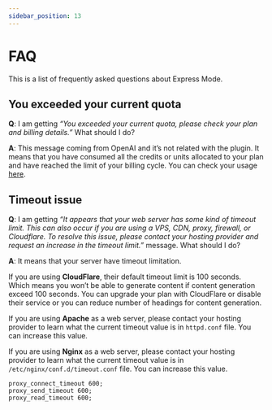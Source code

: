 ```yaml
---
sidebar_position: 13
---
```


# FAQ

This is a list of frequently asked questions about Express Mode.

## You exceeded your current quota

**Q**: I am getting *“You exceeded your current quota, please check your plan and billing details.”* What should I do?

**A**: This message coming from OpenAI and it’s not related with the plugin. It means that you have consumed all the credits or units allocated to your plan and have reached the limit of your billing cycle. You can check your usage [here](https://platform.openai.com/account/usage).

## Timeout issue

**Q**: I am getting *“It appears that your web server has some kind of timeout limit. This can also occur if you are using a VPS, CDN, proxy, firewall, or Cloudflare. To resolve this issue, please contact your hosting provider and request an increase in the timeout limit.”* message. What should I do?

**A**: It means that your server have timeout limitation.

If you are using **CloudFlare**, their default timeout limit is 100 seconds. Which means you won’t be able to generate content if content generation exceed 100 seconds. You can upgrade your plan with CloudFlare or disable their service or you can reduce number of headings for content generation.

If you are using **Apache** as a web server, please contact your hosting provider to learn what the current timeout value is in ```httpd.conf``` file. You can increase this value.

If you are using **Nginx** as a web server, please contact your hosting provider to learn what the current timeout value is in ```/etc/nginx/conf.d/timeout.conf``` file. You can increase this value.

```
proxy_connect_timeout 600;
proxy_send_timeout 600;
proxy_read_timeout 600;
```
